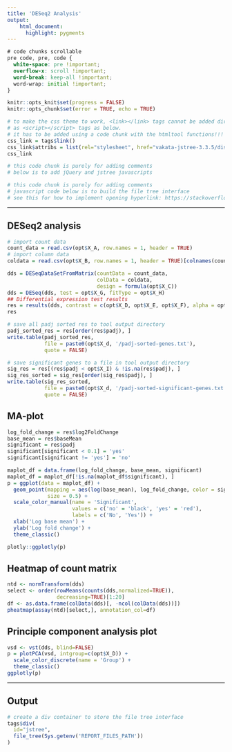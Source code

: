 ```yaml
---
title: 'DESeq2 Analysis'
output:
    html_document:
      highlight: pygments
---
```


```css
# code chunks scrollable
pre code, pre, code {
  white-space: pre !important;
  overflow-x: scroll !important;
  word-break: keep-all !important;
  word-wrap: initial !important;
}
```


```r
knitr::opts_knit$set(progress = FALSE)
knitr::opts_chunk$set(error = TRUE, echo = TRUE)
```

```r
# to make the css theme to work, <link></link> tags cannot be added directly 
# as <script></script> tags as below.
# it has to be added using a code chunk with the htmltool functions!!!
css_link = tags$link()
css_link$attribs = list(rel="stylesheet", href="vakata-jstree-3.3.5/dist/themes/default/style.min.css")
css_link
```

```r
# this code chunk is purely for adding comments
# below is to add jQuery and jstree javascripts
```
<script src="https://code.jquery.com/jquery-3.3.1.min.js"></script>
<script src="vakata-jstree-3.3.5/dist/jstree.min.js"></script>

```r
# this code chunk is purely for adding comments
# javascript code below is to build the file tree interface
# see this for how to implement opening hyperlink: https://stackoverflow.com/questions/18611317/how-to-get-i-get-leaf-nodes-in-jstree-to-open-their-hyperlink-when-clicked-when
```
<script>
  $(function () {
    // create an instance when the DOM is ready
    $('#jstree').jstree().bind("select_node.jstree", function (e, data) {
     window.open( data.node.a_attr.href, data.node.a_attr.target )
    });
  });
</script>
-----------------------------------------

## DESeq2 analysis

```r
# import count data
count_data = read.csv(opt$X_A, row.names = 1, header = TRUE)
# import column data
coldata = read.csv(opt$X_B, row.names = 1, header = TRUE)[colnames(count_data), ]
```

```r
dds = DESeqDataSetFromMatrix(countData = count_data,
                             colData = coldata,
                             design = formula(opt$X_C))
dds = DESeq(dds, test = opt$X_G, fitType = opt$X_H)
## Differential expression test results
res = results(dds, contrast = c(opt$X_D, opt$X_E, opt$X_F), alpha = opt$X_I)
res
```


```r
# save all padj sorted res to tool output directory
padj_sorted_res = res[order(res$padj), ]
write.table(padj_sorted_res,
            file = paste0(opt$X_d, '/padj-sorted-genes.txt'),
            quote = FALSE)

# save significant genes to a file in tool output directory
sig_res = res[(res$padj < opt$X_I) & !is.na(res$padj), ]
sig_res_sorted = sig_res[order(sig_res$padj), ]
write.table(sig_res_sorted, 
            file = paste0(opt$X_d, '/padj-sorted-significant-genes.txt'), 
            quote = FALSE)
```

## MA-plot

```r
log_fold_change = res$log2FoldChange
base_mean = res$baseMean
significant = res$padj
significant[significant < 0.1] = 'yes'
significant[significant != 'yes'] = 'no'

maplot_df = data.frame(log_fold_change, base_mean, significant)
maplot_df = maplot_df[!is.na(maplot_df$significant), ]
p = ggplot(data = maplot_df) +
  geom_point(mapping = aes(log(base_mean), log_fold_change, color = significant),
             size = 0.5) +
  scale_color_manual(name = 'Significant',
                     values = c('no' = 'black', 'yes' = 'red'),
                     labels = c('No', 'Yes')) +
  xlab('Log base mean') +
  ylab('Log fold change') +
  theme_classic()

plotly::ggplotly(p)
```


## Heatmap of count matrix

```r
ntd <- normTransform(dds)
select <- order(rowMeans(counts(dds,normalized=TRUE)),
                decreasing=TRUE)[1:20]
df <- as.data.frame(colData(dds)[, -ncol(colData(dds))])
pheatmap(assay(ntd)[select,], annotation_col=df)
```


## Principle component analysis plot

```r
vsd <- vst(dds, blind=FALSE)
p = plotPCA(vsd, intgroup=c(opt$X_D)) + 
  scale_color_discrete(name = 'Group') +
  theme_classic()
ggplotly(p)
```

-----------------------------------------
## Output

```r
# create a div container to store the file tree interface
tags$div(
  id="jstree",
  file_tree(Sys.getenv('REPORT_FILES_PATH'))
)
```
